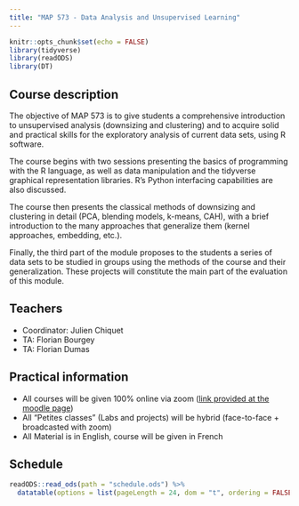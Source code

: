 ```yaml
---
title: "MAP 573 - Data Analysis and Unsupervised Learning"
---
```


```r
knitr::opts_chunk$set(echo = FALSE)
library(tidyverse)
library(readODS)
library(DT)
```

## Course description

The objective of MAP 573  is to give students a comprehensive introduction to unsupervised analysis (downsizing and clustering) and to acquire solid and practical skills for the exploratory analysis of current data sets, using R software.

The course begins with two sessions presenting the basics of programming with the R language, as well as data manipulation and the tidyverse graphical representation libraries. R's Python interfacing capabilities are also discussed.

The course then presents the classical methods of downsizing and clustering in detail (PCA, blending models, k-means, CAH), with a brief introduction to the many approaches that generalize them (kernel approaches, embedding, etc.).

Finally, the third part of the module proposes to the students a series of data sets to be studied in groups using the methods of the course and their generalization. These projects will constitute the main part of the evaluation of this module.

## Teachers

  - Coordinator: Julien Chiquet
  - TA: Florian Bourgey
  - TA: Florian Dumas

## Practical information

- All courses will be given 100% online via zoom ([link provided at the moodle page](https://moodle.polytechnique.fr/enrol/index.php?id=9404))
- All "Petites classes" (Labs and projects) will be hybrid (face-to-face + broadcasted with zoom)
- All Material is in English, course will be given in French

## Schedule

```r
readODS::read_ods(path = "schedule.ods") %>% 
  datatable(options = list(pageLength = 24, dom = "t", ordering = FALSE), rownames = FALSE)
```

